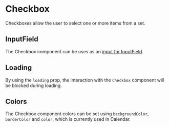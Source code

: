 
# Checkbox

Checkboxes allow the user to select one or more items from a set.

<Canvas withSource="open">
    <Story id="components-checkbox--basic" />
</Canvas>

## InputField

The Checkbox component can be uses as an [input for InputField](/docs/components-inputfield--basic#custom-elements).

<Canvas>
    <Story id="components-checkbox--as-input-field" />
</Canvas>

## Loading

By using the `loading` prop, the interaction with the `Checkbox` component will be blocked during loading.

<Canvas>
    <Story id="components-checkbox--loading" />
</Canvas>

## Colors

The Checkbox component colors can be set using `backgroundColor`, `borderColor` and `color`, which is currently used in Calendar.

<Canvas>
    <Story id="components-checkbox--colors" />
</Canvas>

<div class="hidden">
    <Primary />
</div>

<ArgsTable story={PRIMARY_STORY} />
